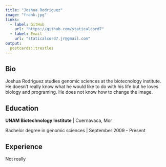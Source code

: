 ```yaml
---
title: "Joshua Rodriguez"
image: "frank.jpg"
links:
  - label: GitHub
    url: "https://github.com/staticalcord7"
  - label: Email
    url: "staticalcord7.jr@gmail.com"
output:
  postcards::trestles
---
```

 
## Bio

Joshua Rodriguez studies genomic sciences at the biotecnology institute. 
He doesn't really know what he would like to do with his life but he loves biology and programing.
He does not know how to change the image.

## Education

**UNAM Biotechnology Institute** | Cuernavaca, Mor

Bachelor degree in genomic sciences | September 2009 - Present

## Experience

Not really
